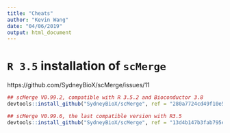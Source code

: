 ```yaml
---
title: "Cheats"
author: "Kevin Wang"
date: "04/06/2019"
output: html_document
---
```


# `R 3.5` installation of `scMerge`

https://github.com/SydneyBioX/scMerge/issues/11

```r
## scMerge V0.99.2, compatible with R 3.5.2 and Bioconductor 3.8
devtools::install_github("SydneyBioX/scMerge", ref = "280a7724cd49f10e535f4023a085bc6dc7dc432d") 

## scMerge V0.99.6, the last compatible version with R3.5
devtools::install_github("SydneyBioX/scMerge", ref = "13d4b147b3fab795eb89852188d4708797cbea44")

```


